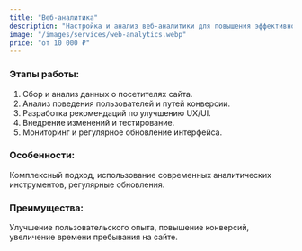 ```yaml
---
title: "Веб-аналитика"
description: "Настройка и анализ веб-аналитики для повышения эффективности вашего сайта. Отслеживание ключевых метрик, формирование отчетов и рекомендации по оптимизации. Цены от 10 000 ₽."
image: "/images/services/web-analytics.webp"
price: "от 10 000 ₽"
---
```


### Этапы работы:

1. Сбор и анализ данных о посетителях сайта.
2. Анализ поведения пользователей и путей конверсии.
3. Разработка рекомендаций по улучшению UX/UI.
4. Внедрение изменений и тестирование.
5. Мониторинг и регулярное обновление интерфейса.

### Особенности:

Комплексный подход, использование современных аналитических инструментов, регулярные обновления.

### Преимущества:

Улучшение пользовательского опыта, повышение конверсий, увеличение времени пребывания на сайте.
